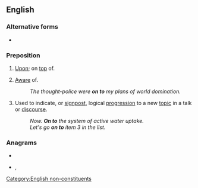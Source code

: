 {{also|onto}}
==English==

===Alternative forms===
* {{l|en|onto}} {{qualifier|US spelling}}

===Preposition===
{{en-prep|head=[[on]] [[to]]}}

# [[upon|Upon]]; on [[top]] of.
#: {{ux|en|My cat just jumped '''on to''' the keyboard.}}
# {{lb|en|informal}} [[aware|Aware]] of.
#: ''The thought-police were '''on to''' my plans of world domination.''
# Used to indicate, or [[signpost]], logical [[progression]] to a new [[topic]] in a talk or [[discourse]].
#: ''Now. '''On to''' the system of active water uptake.''
#: ''Let's go '''on to''' item 3 in the list.''

===Anagrams===
* {{l|en|noot}}
* {{l|en|toon}}, {{l|en|Toon}}

[[Category:English non-constituents]]